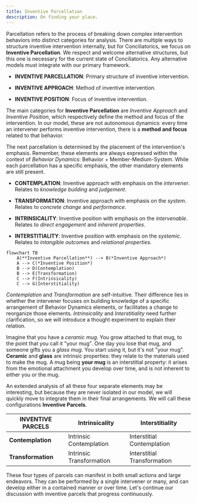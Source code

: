 ```yaml
---
title: Inventive Parcellation
description: On finding your place.
---
```


Parcellation refers to the process of breaking down complex intervention behaviors into distinct categories for analysis. There are multiple ways to structure inventive intervention internally, but for Conciliatorics, we focus on **Inventive Parcellation**. We respect and welcome alternative structures, but this one is necessary for the current state of Conciliatorics. Any alternative models must integrate with our primary framework.

- **INVENTIVE PARCELLATION**: Primary structure of inventive intervention.

- **INVENTIVE APPROACH**: Method of inventive intervention.

- **INVENTIVE POSITION**: Focus of inventive intervention.

The main categories for **Inventive Parcellation** are *Inventive Approach* and *Inventive Position*, which respectively define the method and focus of the intervention. In our model, these are not autonomous dynamics: every time an intervener performs inventive intervention, there is a **method and focus** related to that behavior.

The next parcellation is determined by the placement of the intervention's emphasis. Remember, these elements are always expressed within the context of *Behavior Dynamics*: Behavior + Member-Medium-System. While each parcellation has a specific emphasis, the other mandatory elements are still present.

- **CONTEMPLATION**: Inventive approach with emphasis on the *intervener*. Relates to *knowledge building* and *judgement*.

- **TRANSFORMATION**: Inventive approach with emphasis on the *system*. Relates to *concrete change* and *performance*.

- **INTRINSICALITY**: Inventive position with emphasis on the *intervenable*. Relates to *direct engagement* and *inherent properties*.

- **INTERSTITIALITY**: Inventive position with emphasis on the *systemic*. Relates to *intangible outcomes* and *relational properties*.

```mermaid
flowchart TB
    A(**Inventive Parcellation**) --> B(*Inventive Approach*)
    A --> C(*Inventive Position*)
    B --> D(Contemplation)
    B --> E(Transformation)
    C --> F(Intrinsicality)
    C --> G(Interstitiality)
```

*Contemplation* and *Transformation* are self-intuitive. Their difference lies in whether the intervener focuses on building knowledge of a specific arrangement of Behavior Dynamics elements, or facilitates a change to reorganize those elements. *Intrinsicality* and *Interstitiality* need further clarification, so we will introduce a thought experiment to explain their relation.

Imagine that you have a *ceramic mug*. You grow attached to that mug, to the point that you call it "your mug". One day you lose that mug, and someone gifts you a *glass mug*. You start using it, but it's not "your mug". **Ceramic** and **glass** are intrinsic properties: they relate to the materials used to make the mug. A mug being **your mug** is an interstitial property: it arises from the emotional attachment you develop over time, and is not inherent to either you or the mug.

An extended analysis of all these four separate elements may be interesting, but because they are never isolated in our model, we will quickly move to integrate them in their final arrangements. We will call these configurations **Inventive Parcels**.

| **INVENTIVE PARCELS** | **Intrinsicality** | **Interstitiality** |
|---|---|---|
| **Contemplation** | Intrinsic Contemplation | Interstitial Contemplation |
| **Transformation** | Intrinsic Transformation | Interstitial Transformation |

These four types of parcels can manifest in both small actions and large endeavors. They can be performed by a single intervener or many, and can develop either in a contained manner or over time. Let's continue our discussion with inventive parcels that progress continuously.